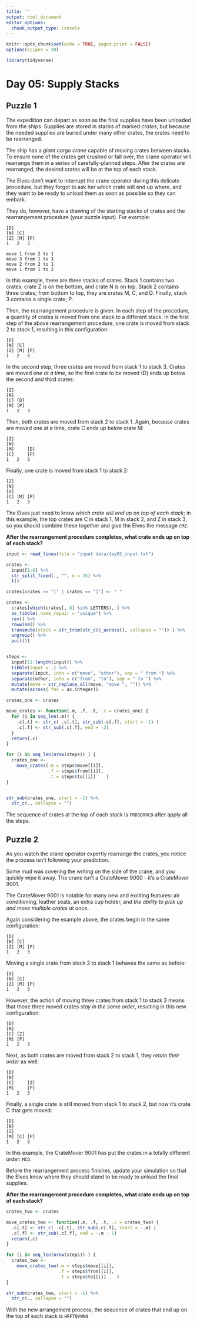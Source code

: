 ```yaml
---
title: ''
output: html_document
editor_options: 
  chunk_output_type: console
---
```


```r
knitr::opts_chunk$set(echo = TRUE, paged.print = FALSE)
options(scipen = 20)

library(tidyverse)
```

# Day 05: Supply Stacks

## Puzzle 1

The expedition can depart as soon as the final supplies have been unloaded from the ships. Supplies are stored in stacks of marked *crates*, but because the needed supplies are buried under many other crates, the crates need to be rearranged.

The ship has a *giant cargo crane* capable of moving crates between stacks. To ensure none of the crates get crushed or fall over, the crane operator will rearrange them in a series of carefully-planned steps. After the crates are rearranged, the desired crates will be at the top of each stack.

The Elves don't want to interrupt the crane operator during this delicate procedure, but they forgot to ask her which crate will end up where, and they want to be ready to unload them as soon as possible so they can embark.

They do, however, have a drawing of the starting stacks of crates and the rearrangement procedure (your puzzle input). For example:

```
[D]    
[N] [C]    
[Z] [M] [P]
1   2   3 

move 1 from 2 to 1
move 3 from 1 to 3
move 2 from 2 to 1
move 1 from 1 to 2
```

In this example, there are three stacks of crates. Stack 1 contains two crates: crate Z is on the bottom, and crate N is on top. Stack 2 contains three crates; from bottom to top, they are crates M, C, and D. Finally, stack 3 contains a single crate, P.

Then, the rearrangement procedure is given. In each step of the procedure, a quantity of crates is moved from one stack to a different stack. In the first step of the above rearrangement procedure, one crate is moved from stack 2 to stack 1, resulting in this configuration:

```
[D]        
[N] [C]    
[Z] [M] [P]
1   2   3 
```

In the second step, three crates are moved from stack 1 to stack 3. Crates are moved *one at a time*, so the first crate to be moved (D) ends up below the second and third crates:

```
[Z]
[N]
[C] [D]
[M] [P]
1   2   3
```

Then, both crates are moved from stack 2 to stack 1. Again, because crates are moved one at a time, crate C ends up below crate M:

```
[Z]
[N]
[M]     [D]
[C]     [P]
1   2   3
```

Finally, one crate is moved from stack 1 to stack 2:

```
[Z]
[N]
[D]
[C] [M] [P]
1   2   3
```

The Elves just need to know *which crate will end up on top of each stack*; in this example, the top crates are C in stack 1, M in stack 2, and Z in stack 3, so you should combine these together and give the Elves the message `CMZ`.

**After the rearrangement procedure completes, what crate ends up on top of each stack?**


```r
input <- read_lines(file = "input data/day05_input.txt")

crates <- 
  input[1:8] %>% 
  str_split_fixed(., "", n = 35) %>% 
  t()

crates[crates == "[" | crates == "]"] <- " "

crates <- 
  crates[which(crates[, 8] %in% LETTERS), ] %>% 
  as_tibble(.name_repair = "unique") %>% 
  rev() %>% 
  rowwise() %>% 
  transmute(stack = str_trim(str_c(c_across(), collapse = "")) ) %>% 
  ungroup() %>% 
  pull(1)


steps <- 
  input[11:length(input)] %>% 
  tibble(input = .) %>% 
  separate(input, into = c("move", "other"), sep = " from ") %>% 
  separate(other, into = c("from", "to"), sep = " to ") %>% 
  mutate(move = str_replace_all(move, "move ", "")) %>% 
  mutate(across(.fns = as.integer))
```


```r
crates_one <- crates

move_crates <- function(.m, .f, .t, .c = crates_one) {
  for (i in seq_len(.m)) {
    .c[.t] <- str_c( .c[.t], str_sub(.c[.f], start = -1) )
    .c[.f] <- str_sub(.c[.f], end = -2)
  }
  return(.c)
}

for (i in seq_len(nrow(steps)) ) {
  crates_one <- 
    move_crates(.m = steps$move[[i]], 
                .f = steps$from[[i]], 
                .t = steps$to[[i]]    )
}


str_sub(crates_one, start = -1) %>% 
  str_c(., collapse = "") 

```

The sequence of crates at the top of each stack is `FRDSQRRCD` after apply all the steps. 



## Puzzle 2

As you watch the crane operator expertly rearrange the crates, you notice the process isn't following your prediction.

Some mud was covering the writing on the side of the crane, and you quickly wipe it away. The crane isn't a CrateMover 9000 - it's a CrateMover 9001.

The CrateMover 9001 is notable for many new and exciting features: air conditioning, leather seats, an extra cup holder, and *the ability to pick up and move multiple crates at once*.

Again considering the example above, the crates begin in the same configuration:

```
[D]    
[N] [C]    
[Z] [M] [P]
1   2   3 
```

Moving a single crate from stack 2 to stack 1 behaves the same as before:

```
[D]        
[N] [C]    
[Z] [M] [P]
1   2   3 
```

However, the action of moving three crates from stack 1 to stack 3 means that those three moved crates *stay in the same order*, resulting in this new configuration:

```
[D]
[N]
[C] [Z]
[M] [P]
1   2   3
```

Next, as both crates are moved from stack 2 to stack 1, they *retain their order* as well:

```
[D]
[N]
[C]     [Z]
[M]     [P]
1   2   3
```

Finally, a single crate is still moved from stack 1 to stack 2, but now it's crate C that gets moved:

```
[D]
[N]
[Z]
[M] [C] [P]
1   2   3
```

In this example, the CrateMover 9001 has put the crates in a totally different order: `MCD`.

Before the rearrangement process finishes, update your simulation so that the Elves know where they should stand to be ready to unload the final supplies. 

**After the rearrangement procedure completes, what crate ends up on top of each stack?**


```r
crates_two <- crates

move_crates_two <- function(.m, .f, .t, .c = crates_two) {
  .c[.t] <- str_c( .c[.t], str_sub(.c[.f], start = -.m) )
  .c[.f] <- str_sub(.c[.f], end = -.m - 1)
  return(.c)
}

for (i in seq_len(nrow(steps)) ) {
  crates_two <- 
    move_crates_two(.m = steps$move[[i]], 
                    .f = steps$from[[i]], 
                    .t = steps$to[[i]]    )
}

str_sub(crates_two, start = -1) %>% 
  str_c(., collapse = "") 
```

With the  new arrangement process, the sequence of crates that end up on the top of each stack is `HRFTQVWNN`